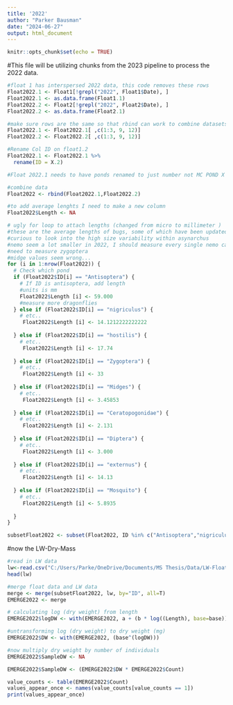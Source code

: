```yaml
---
title: '2022'
author: "Parker Bausman"
date: "2024-06-27"
output: html_document
---
```


```r
knitr::opts_chunk$set(echo = TRUE)
```

#This file will be utilizing chunks from the 2023 pipeline to process the 2022 data.

```r
#float 1 has interspersed 2022 data, this code removes these rows 
Float2022.1 <- Float1[!grepl("2022", Float1$Date), ]
Float2022.1 <- as.data.frame(Float1.1)
Float2022.2 <- Float2[!grepl("2022", Float2$Date), ]
Float2022.2 <- as.data.frame(Float2.1)
```


```r
#make sure rows are the same so that rbind can work to combine datasets 
Float2022.1 <- Float2022.1[ ,c(1:3, 9, 12)]
Float2022.2 <- Float2022.2[ ,c(1:3, 9, 12)]
```

```r
#Rename Col ID on float1.2
Float2022.1 <- Float2022.1 %>%
  rename(ID = X.2)
```

```r
#Float 2022.1 needs to have ponds renamed to just number not MC POND X
```


```r
#combine data 
Float2022 <- rbind(Float2022.1,Float2022.2)
```

```r
#to add average lenghts I need to make a new column
Float2022$Length <- NA
```

```r
# ugly for loop to attach lengths (changed from micro to millimeter )
#these are the average lengths of bugs, some of which have been updated from 2022 measures. Some like the dipt have not been readjusted yet as I doubt there will be much change. Will check soon. Also adds externus 
#curious to look into the high size variability within asynarchus 
#nemo seem a lot smaller in 2022, I should measure every single nemo captured and run a ttest 
#need to measure zygoptera 
#midge values seem wrong... 
for (i in 1:nrow(Float2022)) {
  # Check which pond 
  if (Float2022$ID[i] == "Antisoptera") {
    # If ID is antisoptera, add length
    #units is mm
    Float2022$Length [i] <- 59.000
    #measure more dragonflies
  } else if (Float2022$ID[i] == "nigriculus") {
    # etc..
     Float2022$Length [i] <- 14.1212222222222
     
  } else if (Float2022$ID[i] == "hostilis") {
    # etc..
     Float2022$Length [i] <- 17.74
     
  } else if (Float2022$ID[i] == "Zygoptera") {
    # etc..
     Float2022$Length [i] <- 33
     
  } else if (Float2022$ID[i] == "Midges") {
    # etc..
     Float2022$Length [i] <- 3.45853
     
  } else if (Float2022$ID[i] == "Ceratopogonidae") {
    # etc..
     Float2022$Length [i] <- 2.131
     
  } else if (Float2022$ID[i] == "Diptera") {
    # etc..
     Float2022$Length [i] <- 3.000
     
  } else if (Float2022$ID[i] == "externus") {
    # etc..
     Float2022$Length [i] <- 14.13
     
  } else if (Float2022$ID[i] == "Mosquito") {
    # etc..
     Float2022$Length [i] <- 5.8935
     
  }
}
```


```r
subsetFloat2022 <- subset(Float2022, ID %in% c("Antisoptera","nigriculus", "hostilis", "Midges","Ceratopogonidae","Diptera", "Mosquito", "Zygoptera", "externus"))
```

#now the LW-Dry-Mass 


```r
#read in LW data 
lw<-read.csv("C:/Users/Parke/OneDrive/Documents/MS Thesis/Data/LW-Float.csv",header=TRUE)
head(lw)
```



```r
#merge float data and LW data 
merge <- merge(subsetFloat2022, lw, by="ID", all=T)
EMERGE2022 <- merge
```

```r
# calculating log (dry weight) from length
EMERGE2022$logDW <- with(EMERGE2022, a + (b * log((Length), base=base)))

#untransforming log (dry weight) to dry weight (mg)
EMERGE2022$DW <- with(EMERGE2022, (base^(logDW)))
```

```r
#now multiply dry weight by number of individuals 
EMERGE2022$SampleDW <- NA

EMERGE2022$SampleDW <- (EMERGE2022$DW * EMERGE2022$Count)
```

```r
value_counts <- table(EMERGE2022$Count)
values_appear_once <- names(value_counts[value_counts == 1])
print(values_appear_once)
```

